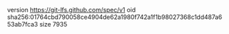 version https://git-lfs.github.com/spec/v1
oid sha256:01764cbd790058ce4904de62a1980f742a1f1b98027368c1dd487a653ab7fca3
size 7935
